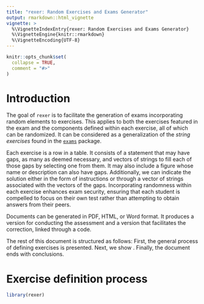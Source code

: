 ```yaml
---
title: "rexer: Random Exercises and Exams Generator"
output: rmarkdown::html_vignette
vignette: >
  %\VignetteIndexEntry{rexer: Random Exercises and Exams Generator}
  %\VignetteEngine{knitr::rmarkdown}
  %\VignetteEncoding{UTF-8}
---
```


```r
knitr::opts_chunk$set(
  collapse = TRUE,
  comment = "#>"
)
```


# Introduction

The goal of `rexer` is to facilitate the generation of exams incorporating random elements to exercises. This applies to both the exercises featured in the exam and the components defined within each exercise, all of which can be randomized. It can be considered as a generalization of the *string exercises* found in the [`exams`](https://CRAN.R-project.org/package=exams) package.

Each exercise is a row in a table. It consists of a statement that may have gaps, as many as deemed necessary, and vectors of strings to fill each of those gaps by selecting one from them. It may also include a figure whose name or description can also have gaps. Additionally, we can indicate the solution either in the form of instructions or through a vector of strings associated with the vectors of the gaps. Incorporating randomness within each exercise enhances exam security, ensuring that each student is compelled to focus on their own test rather than attempting to obtain answers from their peers.

Documents can be generated in PDF, HTML, or Word format. It produces a version for conducting the assessment and a version that facilitates the correction, linked through a code.

The rest of this document is structured as follows: First, the general process of defining exercises is presented. Next, we show  . Finally, the document ends with conclusions.

# Exercise definition process


```r
library(rexer)
```
